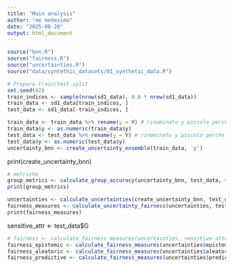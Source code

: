 ```yaml
---
title: "Main analysis"
author: "me medesimo"
date: "2025-08-20"
output: html_document
---
```


```r
source("bnn.R")
source("fairness.R")
source("uncertainties.R")
source("data/syntethic_datasets/01_synthetic_data.R")
```

```r
# Prepara train/test split
set.seed(42)
train_indices <- sample(nrow(sd1_data), 0.8 * nrow(sd1_data))
train_data <- sd1_data[train_indices, ]
test_data <- sd1_data[-train_indices, ]
```


```r
train_data <- train_data %>% rename(y = Y) # rinominato y piccolo perche pacchetto stan richiede cosi
train_data$y <- as.numeric(train_data$y)
test_data <- test_data %>% rename(y = Y) # rinominato y piccolo perche pacchetto stan
test_data$y <- as.numeric(test_data$y)
uncertainty_bnn <- create_uncertainty_ensemble(train_data, 'y')
```

print(create_uncertainty_bnn)

```r
# metriche
group_metrics <- calculate_group_accuracy(uncertainty_bnn, test_data, sensitive_attr = "y")
print(group_metrics)
```

```r
uncertainties <- calculate_uncertainties(create_uncertainty_bnn, test_data)
fairness_measures <- calculate_uncertainty_fairness(uncertainties, test_data$G)
print(fairness_measures)
```


sensitive_attr <- test_data$G

```r
# fairness <- calculate_fairness_measures(uncertainties, sensitive_attr)
fairness_epistemic <- calculate_fairness_measures(uncertainties$epistemic, sensitive_attr)
fairness_aleatoric <- calculate_fairness_measures(uncertainties$aleatoric, sensitive_attr)
fairness_predictive <- calculate_fairness_measures(uncertainties$predictive, sensitive_attr)

```


